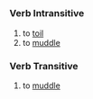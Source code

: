 =={{en}}==
===Verb Intransitive===
# to [[toil]]
# to [[muddle]]
===Verb Transitive===
# to [[muddle]]